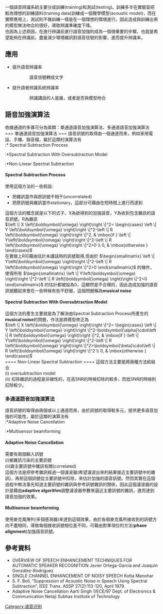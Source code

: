 {{Multiple issues|
{{copyedit|time=2013-06-20T18:32:57+00:00}}
{{no footnotes|time=2013-06-20T18:32:57+00:00}}
{{Expert|time=2019-12-26T09:26:45+00:00}}
{{Disputed|time=2019-12-26T09:26:45+00:00}}
}}
一個語音辨識系統主要分成訓練(training)和測試(testing)。訓練多半在實驗室把較為理想的訓練語料(training data)訓練成一個聲學模型(acoustic model)，而在實際應用上，測試則不像訓練一樣是在一個理想的環境進行，因此造成與訓練出來的模型無法吻合的很好，導致辨識準確度下降。<br />
也因為上述原因，在進行辨識前進行語音加強則成為一個很重要的步驟，也就是希望能夠在辨識前，盡量減少環境雜訊對語音信號的影響，進而提升辨識率。
== 應用 ==
* 提升語音辨識率
::語音信號轉成文字
* 提升語者辨識系統辨識率
::辨識講話的人是誰，或者是否與模型吻合<br />
== 語音加強演算法 ==
依據通道的多寡可分為兩類：單通道語音加強演算法、多通道語音加強演算法<br />
=== 單通道語音加強演算法 ===
語音訊號的取得由一個通道而來，例如家用電話、手機、錄音檔，屬於這類的演算法有<br />
:* Spectral Subtraction Process
:*Spectral Subtraction With Oversubtraction Model
:*Non-Linear Spectral Subtraction
==== Spectral Subtraction Process ====
使用這個方法的一些假設:
* 把雜訊當作與原訊號不相干(uncorrelated)
* 把原訊號與雜訊當作stationary，這部分可藉由在短時間上進行而達到
這個方法的概念就是以下的式子，X為欲得到的加強語音，Y為收到包含雜訊的語音訊號，R為雜訊<br />
<math>
\left \|  X \left(\boldsymbol{\omega} \right)\right \|^2=
\begin{cases} 
\left \|  Y \left(\boldsymbol{\omega} \right)\right \|^2-\left \|  R \left(\boldsymbol{\omega} \right)\right \|^2,  & \mbox{if } \left \|  Y\left(\boldsymbol{\omega} \right)\right \|^2-\left \|  R \left(\boldsymbol{\omega} \right)\right \|^2>0 \\
0, & \mbox{otherwise }
\end{cases}
</math>
<br />
在實做上R可藉由估計未講話時的訊號取得,但由於
<math>
\begin{smallmatrix}
\left \|  Y\left(\boldsymbol{\omega} \right)\right \|^2-\left \|  R \left(\boldsymbol{\omega} \right)\right \|^2>0
\end{smallmatrix}
</math>
的條件，使得所有
<math>
\begin{smallmatrix}
\left \|  Y\left(\boldsymbol{\omega} \right)\right \|^2-\left \|  R \left(\boldsymbol{\omega} \right)\right \|^2<0
\end{smallmatrix}
</math>
的估計都被設為0，這顯然是不合理的，因此造成加強的語音訊號聽起來會在一些時候有些不舒服，這個問題稱為'''musical noise'''
==== Spectral Subtraction With Oversubtraction Model ====
這個方法的產生主要就是為了解決由Spectral Subtraction Process所產生的'''musical noise'''的問題，作法是將模型修正為<br />
<math>
\left \|  X \left(\boldsymbol{\omega} \right)\right \|^2=
\begin{cases} 
\left \|  Y \left(\boldsymbol{\omega} \right)\right \|^2-\boldsymbol{\alpha}\cdot\left \|  R \left(\boldsymbol{\omega} \right)\right \|^2,  & \mbox{if } \left \|  Y\left(\boldsymbol{\omega} \right)\right \|^2-\left \|  R \left(\boldsymbol{\omega} \right)\right \|^2>\boldsymbol{\beta}\cdot\left \|  R \left(\boldsymbol{\omega} \right)\right \|^2 \\
0, & \mbox{otherwise }
\end{cases}
</math>
<br />
==== Non-Linear Spectral Subtraction ====
這個方法主要是將兩種方法給結合<br />
(i) oversubtraction model<br />
(ii) 扣除雜訊的過程是非線性的，在高SNR的時候扣除的較多，而低SNR的時候則扣除較少。
=== 多通道語音加強演算法 ===
語音訊號的取得由兩個或以上通道而來，由於訊號的取得較多元，提供更多語音加強的可能性，屬於這類的演算法有<br />
:*Adaptive Noise Cancellation
:*Multisensor beamforming
==== Adaptive Noise Cancellation ====
需要有兩個輸入訊號<br />
(i)被雜訊污染的主要訊號<br />
(ii)跟主要訊號中雜訊有關(correlated)<br />
這個方法是把參考雜訊經過一個濾波器(希望濾波出來的結果接近主要訊號中的雜訊)，再把這個訊號從主要訊號中扣除，來估計加強的語音訊號。然而其實在這個過程中無法事先知道主要訊號的雜訊與參考訊號雜訊的關係，因此這個濾波器的設計是藉由'''adaptive algorithm'''調整濾波器參數來逼近主要訊號的雜訊，進而達到語音加強的效果。
==== Multisensor beamforming ====
使用麥克風陣列(多個感測器)來達到這個效果，由於各個麥克風所接收到的訊號方向不盡相同，導致每個接收訊號相位差不同，可藉由對準項位的方法('''phase alignment''')加強語音訊號。
== 參考資料 ==
* OVERVIEW OF SPEECH ENHANCEMENT TECHNIQUES FOR AUTOMATIC SPEAKER RECOGNITION Javier Ortega-García and Joaquín González-Rodríguez
* SINGLE CHANNEL ENHANCEMENT OF NOISY SPEECH Kotta Manohar
* S. F. Boll, “Suppression of Acoustic Noise in Speech Using Spectral Subtraction”, IEEE Trans. ASSP 27(2):113-120, April 1979.
* Adaptive Noise Cancellation Aarti Singh 1/ECE/97 Dept. of Electronics & Communication Netaji Subhas Institute of Technology

[[Category:语音识别|Category:语音识别]]